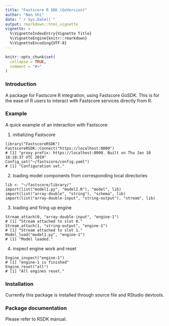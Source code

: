 ```yaml
---
title: "Fastscore R SDK (GoVersion)"
author: "Nan Shi"
date: "`r Sys.Date()`"
output: rmarkdown::html_vignette
vignette: >
  %\VignetteIndexEntry{Vignette Title}
  %\VignetteEngine{knitr::rmarkdown}
  %\VignetteEncoding{UTF-8}
---
```


```r
knitr::opts_chunk$set(
  collapse = TRUE,
  comment = "#>"
)
```

### Introduction

A package for Fastscore R integration, using Fastscore GoSDK. This is for the ease of R users to interact with Fastscore services directly from R.

### Example

A quick example of an interaction with Fastscore:

1. initializing Fastscore
```
library("FastscoreRSDK")
FastscoreRSDK::Connect("https://localhost:8000")
# [1] "proxy prefix: https://localhost:8000. Built on Thu Jan 10 18:18:37 UTC 2019"
Config_set("~/fastscore/config.yaml")
# [1] "Configuration set."
```
2. loading model components from corresponding local directories
```
lib <- "~/fastscore/library/"
import(list("model1.py", "model2.R"), "model", lib)
import(list("array-double", "string"), "schema", lib)
import(list("array-double-input", "string-output"), "stream", lib)
```
3. loading and firing up engine
```
Stream_attach(0, "array-double-input", "engine-1")
# [1] "Stream attached to slot 0."
Stream_attach(1, "string-output", "engine-1")
# [1] "Stream attached to slot 1."
Model_load("model1.py", "engine-1")
# [1] "Model loaded."
```
4. inspect engine work and reset
```
Engine_inspect("engine-1")
# [1] "engine-1 is finished"
Engine_reset("all")
# [1] "All engines reset."
```

### Installation

Currently this package is installed through source file and RStudio devtools.

### Package documentation

Please refer to RSDK manual.